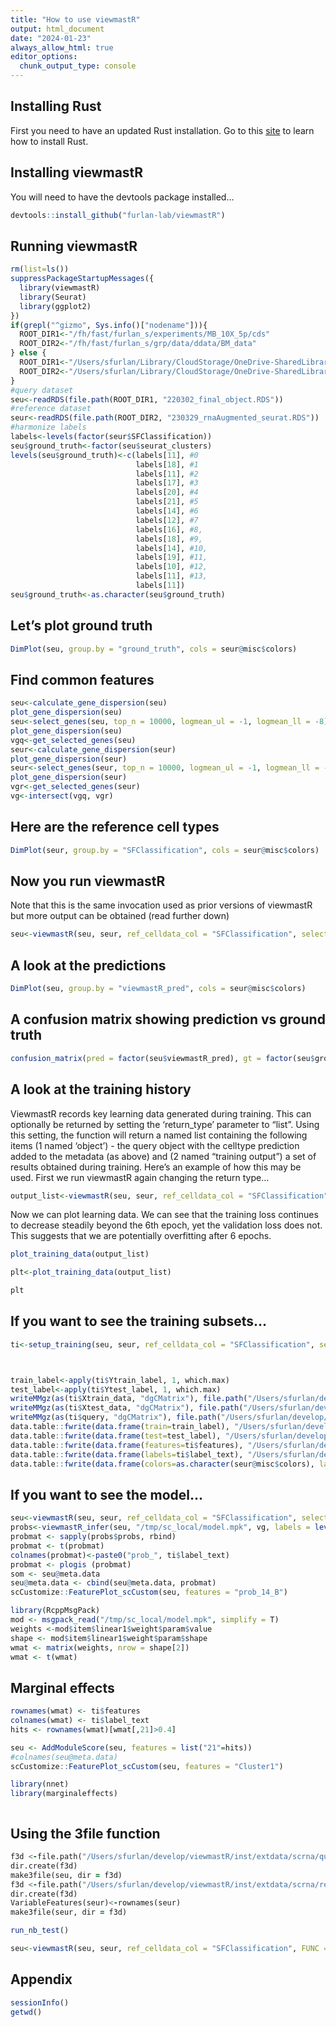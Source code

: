 ```yaml
---
title: "How to use viewmastR"
output: html_document
date: "2024-01-23"
always_allow_html: true
editor_options: 
  chunk_output_type: console
---
```


## Installing Rust

First you need to have an updated Rust installation. Go to this [site](https://www.rust-lang.org/tools/install) to learn how to install Rust.


## Installing viewmastR

You will need to have the devtools package installed...

```r
devtools::install_github("furlan-lab/viewmastR")
```


## Running viewmastR

```r
rm(list=ls())
suppressPackageStartupMessages({
  library(viewmastR)
  library(Seurat)
  library(ggplot2)
})
if(grepl("^gizmo", Sys.info()["nodename"])){
  ROOT_DIR1<-"/fh/fast/furlan_s/experiments/MB_10X_5p/cds"
  ROOT_DIR2<-"/fh/fast/furlan_s/grp/data/ddata/BM_data"
} else {
  ROOT_DIR1<-"/Users/sfurlan/Library/CloudStorage/OneDrive-SharedLibraries-FredHutchinsonCancerCenter/Furlan_Lab - General/experiments/MB_10X_5p/cds"
  ROOT_DIR2<-"/Users/sfurlan/Library/CloudStorage/OneDrive-SharedLibraries-FredHutchinsonCancerCenter/Furlan_Lab - General/datasets/Healthy_BM_greenleaf"
}
#query dataset
seu<-readRDS(file.path(ROOT_DIR1, "220302_final_object.RDS"))
#reference dataset
seur<-readRDS(file.path(ROOT_DIR2, "230329_rnaAugmented_seurat.RDS"))
#harmonize labels
labels<-levels(factor(seur$SFClassification))
seu$ground_truth<-factor(seu$seurat_clusters)
levels(seu$ground_truth)<-c(labels[11], #0
                            labels[18], #1
                            labels[11], #2
                            labels[17], #3
                            labels[20], #4
                            labels[21], #5
                            labels[14], #6
                            labels[12], #7
                            labels[16], #8,
                            labels[18], #9,
                            labels[14], #10,
                            labels[19], #11,
                            labels[10], #12,
                            labels[11], #13,
                            labels[11])
seu$ground_truth<-as.character(seu$ground_truth)
```

## Let's plot ground truth
```r
DimPlot(seu, group.by = "ground_truth", cols = seur@misc$colors)
```


## Find common features

```r
seu<-calculate_gene_dispersion(seu)
plot_gene_dispersion(seu)
seu<-select_genes(seu, top_n = 10000, logmean_ul = -1, logmean_ll = -8)
plot_gene_dispersion(seu)
vgq<-get_selected_genes(seu)
seur<-calculate_gene_dispersion(seur)
plot_gene_dispersion(seur)
seur<-select_genes(seur, top_n = 10000, logmean_ul = -1, logmean_ll = -8)
plot_gene_dispersion(seur)
vgr<-get_selected_genes(seur)
vg<-intersect(vgq, vgr)
```

## Here are the reference cell types
```r
DimPlot(seur, group.by = "SFClassification", cols = seur@misc$colors)
```

## Now you run viewmastR

Note that this is the same invocation used as prior versions of viewmastR but more output can be obtained (read further down)
```r
seu<-viewmastR(seu, seur, ref_celldata_col = "SFClassification", selected_genes = vg)
```

## A look at the predictions
```r
DimPlot(seu, group.by = "viewmastR_pred", cols = seur@misc$colors)
```

## A confusion matrix showing prediction vs ground truth
```r
confusion_matrix(pred = factor(seu$viewmastR_pred), gt = factor(seu$ground_truth), cols = seur@misc$colors)
```

## A look at the training history

ViewmastR records key learning data generated during training.  This can optionally be returned by setting the 'return_type' parameter to "list".  Using this setting, the function will return a named list containing the following items (1 named 'object') - the query object with the celltype prediction added to the metadata (as above) and (2 named "training output") a set of results obtained during training.  Here's an example of how this may be used.  First we run viewmastR again changing the return type...

```r
output_list<-viewmastR(seu, seur, ref_celldata_col = "SFClassification", selected_genes = vg, return_type= "list")
```

Now we can plot learning data.  We can see that the training loss continues to decrease steadily beyond the 6th epoch, yet the validation loss does not.  This suggests that we are potentially overfitting after 6 epochs.
```r
plot_training_data(output_list)

```

```r
plt<-plot_training_data(output_list)
```

```r
plt
```


## If you want to see the training subsets...
```r
ti<-setup_training(seu, seur, ref_celldata_col = "SFClassification", selected_genes = vg, return_type = "matrix")



train_label<-apply(ti$Ytrain_label, 1, which.max)
test_label<-apply(ti$Ytest_label, 1, which.max)
writeMMgz(as(ti$Xtrain_data, "dgCMatrix"), file.path("/Users/sfurlan/develop/viewmastR/inst/extdata/scrna/train.mm.gz"))
writeMMgz(as(ti$Xtest_data, "dgCMatrix"), file.path("/Users/sfurlan/develop/viewmastR/inst/extdata/scrna/test.mm.gz"))
writeMMgz(as(ti$query, "dgCMatrix"), file.path("/Users/sfurlan/develop/viewmastR/inst/extdata/scrna/query.mm.gz"))
data.table::fwrite(data.frame(train=train_label), "/Users/sfurlan/develop/viewmastR/inst/extdata/scrna/train_labels.tsv.gz", compress = "gzip")
data.table::fwrite(data.frame(test=test_label), "/Users/sfurlan/develop/viewmastR/inst/extdata/scrna/test_labels.tsv.gz", compress = "gzip")
data.table::fwrite(data.frame(features=ti$features), "/Users/sfurlan/develop/viewmastR/inst/extdata/scrna/features.tsv.gz", compress = "gzip")
data.table::fwrite(data.frame(labels=ti$label_text), "/Users/sfurlan/develop/viewmastR/inst/extdata/scrna/labels.tsv.gz", compress = "gzip")
data.table::fwrite(data.frame(colors=as.character(seur@misc$colors), labels= names(seur@misc$colors)), "/Users/sfurlan/develop/viewmastR/inst/extdata/scrna/colors.tsv.gz", compress = "gzip")
```

## If you want to see the model...
```r

seu<-viewmastR(seu, seur, ref_celldata_col = "SFClassification", selected_genes = vg)
probs<-viewmastR_infer(seu, "/tmp/sc_local/model.mpk", vg, labels = levels(factor(seur$SFClassification)), return_probs = TRUE)
probmat <- sapply(probs$probs, rbind)
probmat <- t(probmat)
colnames(probmat)<-paste0("prob_", ti$label_text)
probmat <- plogis (probmat)
som <- seu@meta.data
seu@meta.data <- cbind(seu@meta.data, probmat)
scCustomize::FeaturePlot_scCustom(seu, features = "prob_14_B")

library(RcppMsgPack)
mod <- msgpack_read("/tmp/sc_local/model.mpk", simplify = T)
weights <-mod$item$linear1$weight$param$value
shape <- mod$item$linear1$weight$param$shape
wmat <- matrix(weights, nrow = shape[2])
wmat <- t(wmat)
```

## Marginal effects
```r

rownames(wmat) <- ti$features
colnames(wmat) <- ti$label_text
hits <- rownames(wmat)[wmat[,21]>0.4]

seu <- AddModuleScore(seu, features = list("21"=hits))
#colnames(seu@meta.data)
scCustomize::FeaturePlot_scCustom(seu, features = "Cluster1")

library(nnet)
library(marginaleffects)



```

## Using the 3file function
```f


f3d <-file.path("/Users/sfurlan/develop/viewmastR/inst/extdata/scrna/query")
dir.create(f3d)
make3file(seu, dir = f3d)
f3d <-file.path("/Users/sfurlan/develop/viewmastR/inst/extdata/scrna/ref")
dir.create(f3d)
VariableFeatures(seur)<-rownames(seur)
make3file(seur, dir = f3d)


```


```r
run_nb_test()

seu<-viewmastR(seu, seur, ref_celldata_col = "SFClassification", FUNC = "nb", selected_genes = vg)

```


## Appendix
```r
sessionInfo()
getwd()
```
